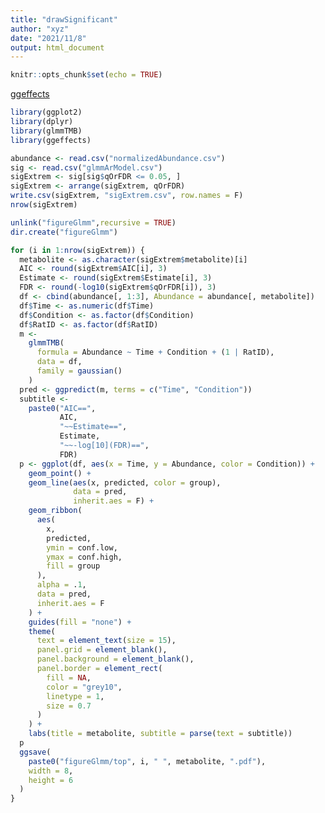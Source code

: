 ```yaml
---
title: "drawSignificant"
author: "xyz"
date: "2021/11/8"
output: html_document
---
```


```r
knitr::opts_chunk$set(echo = TRUE)
```

[ggeffects](https://strengejacke.github.io/ggeffects/)

```r
library(ggplot2)
library(dplyr)
library(glmmTMB)
library(ggeffects)
```


```r
abundance <- read.csv("normalizedAbundance.csv")
sig <- read.csv("glmmArModel.csv")
sigExtrem <- sig[sig$qOrFDR <= 0.05, ]
sigExtrem <- arrange(sigExtrem, qOrFDR)
write.csv(sigExtrem, "sigExtrem.csv", row.names = F)
nrow(sigExtrem)

unlink("figureGlmm",recursive = TRUE)
dir.create("figureGlmm")

for (i in 1:nrow(sigExtrem)) {
  metabolite <- as.character(sigExtrem$metabolite)[i]
  AIC <- round(sigExtrem$AIC[i], 3)
  Estimate <- round(sigExtrem$Estimate[i], 3)
  FDR <- round(-log10(sigExtrem$qOrFDR[i]), 3)
  df <- cbind(abundance[, 1:3], Abundance = abundance[, metabolite])
  df$Time <- as.numeric(df$Time)
  df$Condition <- as.factor(df$Condition)
  df$RatID <- as.factor(df$RatID)
  m <-
    glmmTMB(
      formula = Abundance ~ Time + Condition + (1 | RatID),
      data = df,
      family = gaussian()
    )
  pred <- ggpredict(m, terms = c("Time", "Condition"))
  subtitle <-
    paste0("AIC==",
           AIC,
           "~~Estimate==",
           Estimate,
           "~~-log[10](FDR)==",
           FDR)
  p <- ggplot(df, aes(x = Time, y = Abundance, color = Condition)) +
    geom_point() +
    geom_line(aes(x, predicted, color = group),
              data = pred,
              inherit.aes = F) +
    geom_ribbon(
      aes(
        x,
        predicted,
        ymin = conf.low,
        ymax = conf.high,
        fill = group
      ),
      alpha = .1,
      data = pred,
      inherit.aes = F
    ) +
    guides(fill = "none") +
    theme(
      text = element_text(size = 15),
      panel.grid = element_blank(),
      panel.background = element_blank(),
      panel.border = element_rect(
        fill = NA,
        color = "grey10",
        linetype = 1,
        size = 0.7
      )
    ) +
    labs(title = metabolite, subtitle = parse(text = subtitle))
  p
  ggsave(
    paste0("figureGlmm/top", i, " ", metabolite, ".pdf"),
    width = 8,
    height = 6
  )
}
```


